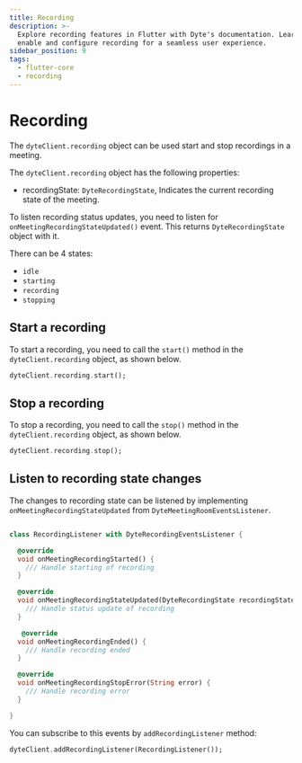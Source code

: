 ```yaml
---
title: Recording
description: >-
  Explore recording features in Flutter with Dyte's documentation. Learn how to
  enable and configure recording for a seamless user experience.
sidebar_position: 9
tags:
  - flutter-core
  - recording
---
```


# Recording

The `dyteClient.recording` object can be used start and stop recordings in a
meeting.

The `dyteClient.recording` object has the following properties:

- recordingState: `DyteRecordingState`, Indicates the current recording
  state of the meeting.

To listen recording status updates, you need to listen for
`onMeetingRecordingStateUpdated()` event. This returns `DyteRecordingState`
object with it.

There can be 4 states:

- `idle`
- `starting`
- `recording`
- `stopping`

## Start a recording

To start a recording, you need to call the `start()` method in the
`dyteClient.recording` object, as shown below.

```dart
dyteClient.recording.start();
```

## Stop a recording

To stop a recording, you need to call the `stop()` method in the
`dyteClient.recording` object, as shown below.

```dart
dyteClient.recording.stop();
```

## Listen to recording state changes

The changes to recording state can be listened by implementing
`onMeetingRecordingStateUpdated` from `DyteMeetingRoomEventsListener`.

```dart

class RecordingListener with DyteRecordingEventsListener {

  @override
  void onMeetingRecordingStarted() {
    /// Handle starting of recording
  }

  @override
  void onMeetingRecordingStateUpdated(DyteRecordingState recordingState) {
    /// Handle status update of recording
  }

   @override
  void onMeetingRecordingEnded() {
    /// Handle recording ended
  }

  @override
  void onMeetingRecordingStopError(String error) {
    /// Handle recording error
  }

}

```

You can subscribe to this events by `addRecordingListener` method:

```dart
dyteClient.addRecordingListener(RecordingListener());
```

<head>
  <title>Flutter Core Recording</title>
</head>
